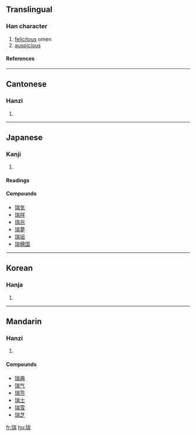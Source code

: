 ==Translingual==
===Han character===
{{Han char|rn=96|rad=玉|as=09|sn=13|four=1212<sub>7</sub>|canj=一土山一月 (MGUMB)}}
# [[felicitous]] omen
# [[auspicious]]
====References====
{{Han ref|kx=0738.090|dkj=21131|dj=1148.280|hdz=21126.100|uh=745E|ud=29790|bh=B7E7|bd=47079}}

----
==Cantonese==
===Hanzi===
{{yue-hanzi|jyut=|y=seui6}}
# {{defn|Cantonese}}

----
==Japanese==
===Kanji===
{{ja-kanji|grade=|rs=玉09}}
# {{defn|Japanese}} 
====Readings====
{{ja-readings|on=[[ずい]] (zui)|kun=[[しるし]] (shirushi), [[みず]] (mizu)}}

====Compounds====
*[[瑞気]]
*[[瑞祥]]
*[[瑞兆]]
*[[瑞夢]]
*[[瑞垣]]
*[[瑞穂国]]

----
==Korean==
===Hanja===
{{ko-hanja|hangeul=서|eumhun=|rv=seo|mr=sŏ|y=se}}
# {{defn|Korean}}

----
==Mandarin==
===Hanzi===
{{cmn-hanzi|pin=[[ruì]] (rui4)|wg=jui<sup>4</sup>}}
# {{defn|Mandarin}}

====Compounds====
*[[瑞典]]
*[[瑞气]]
*[[瑞签]]
*[[瑞士]]
*[[瑞雪]]
*[[瑞芝]]

[[fr:瑞]]
[[hu:瑞]]